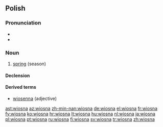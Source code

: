 ==Polish==

===Pronunciation===
* {{IPA|lang=pl|/ˈvʲɔsna/}}
* {{audio|pl-wiosna.ogg|audio}}

===Noun===
{{infl|pl|noun|g=f}}

# [[spring]] (season)

====Declension====
{{pl-decl-noun
|wiosna|wiosny
|wiosny|wiosen
|wiośnie|wiosnom
|wiosnę|wiosny
|wiosną|wiosnami
|wiośnie|wiosnach
|wiosno|wiosny
}}

====Derived terms====
* [[wiosenna]] (adjective)

[[ast:wiosna]]
[[az:wiosna]]
[[zh-min-nan:wiosna]]
[[de:wiosna]]
[[el:wiosna]]
[[fr:wiosna]]
[[fy:wiosna]]
[[ko:wiosna]]
[[hr:wiosna]]
[[lt:wiosna]]
[[hu:wiosna]]
[[nl:wiosna]]
[[ja:wiosna]]
[[pl:wiosna]]
[[pt:wiosna]]
[[ru:wiosna]]
[[fi:wiosna]]
[[sv:wiosna]]
[[tr:wiosna]]
[[zh:wiosna]]